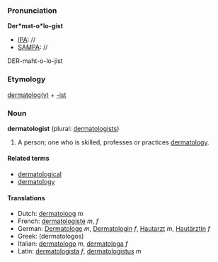 ===Pronunciation===

'''Der*mat-o*lo-gist'''
*[[IPA]]: //
*[[SAMPA]]: //
DER-maht-o-lo-jist
===Etymology===

[[dermatology|dermatolog(y)]] + [[-ist]]

=== Noun ===
'''dermatologist''' (plural: [[dermatologists]])

#A person; one who is skilled, professes or practices [[dermatology]]. 

====Related terms====
*[[dermatological]]
*[[dermatology]]

====Translations====
*Dutch: [[dermatoloog]] ''m''
*French: [[dermatologiste]] ''m'', ''f''
*German: [[Dermatologe]] ''m'', [[Dermatologin]] ''f'', [[Hautarzt]] ''m'', [[Hautärztin]] ''f''
*Greek: (dermatologos)
*Italian: [[dermatologo]] ''m'', [[dermatologa]] ''f''
*Latin: [[dermatologista]] ''f'', [[dermatologistus]] ''m''